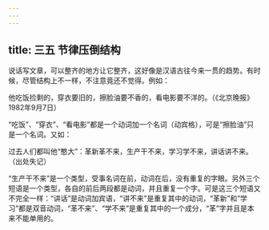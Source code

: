 ```yaml
---
---
---
```

title: 三五 节律压倒结构
---






说话写文章，可以整齐的地方让它整齐，这好像是汉语古往今来一贯的趋势。有时候，尽管结构上不一样，不注意竟还不觉得。例如：

他吃饭捡剩的，穿衣要旧的，擦脸油要不香的，看电影要不洋的。（《北京晚报》1982年9月7日）

“吃饭”、“穿衣”、“看电影”都是一个动词加一个名词（动宾格），可是“擦脸油”只是一个名词。又如：

过去人们都叫他“憨大”：革新革不来，生产干不来，学习学不来，讲话讲不来。（出处失记）

“生产干不来”是一个类型，受事名词在前，动词在后，没有重复的字眼。另外三个短语是一个类型，各自的前后两段都是动词，并且重复一个字。可是这三个短语又不完全一样：“讲话”是动词加宾语，“讲不来”是重复其中的动词，“革新”和“学习”都是双音动词，“革不来”、“学不来”是重复其中的一个成分，“革”字并且是本来不能单用的。